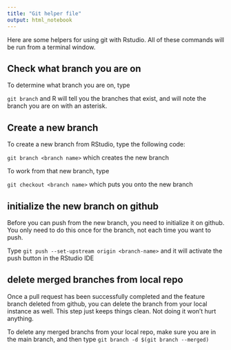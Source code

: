 ```yaml
---
title: "Git helper file"
output: html_notebook
---
```


Here are some helpers for using git with Rstudio.  All of these commands will be run from a terminal window.

## Check what branch you are on

To determine what branch you are on, type

`git branch` and R will tell you the branches that exist, and will note the branch you are on with an asterisk.

## Create a new branch

To create a new branch from RStudio,  type the following code:

`git branch <branch name>` which creates the new branch

To work from that new branch, type

`git checkout <branch name>` which puts you onto the new branch

## initialize the new branch on github

Before you can push from the new branch, you need to initialize it on github. You only need to do this once for the branch, not each time you want to push.

Type `git push --set-upstream origin <branch-name>` and it will activate the push button in the RStudio IDE

## delete merged branches from local repo
Once a pull request has been successfully completed and the feature branch deleted from github, you can delete the branch from your local instance as well. This step just keeps things clean. Not doing it won't hurt anything.

To delete any merged branchs from your local repo, make sure you are in the main branch, and then type
`git branch -d $(git branch --merged)` 


